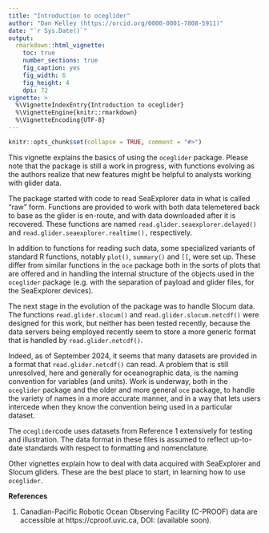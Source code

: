 ```yaml
---
title: "Introduction to oceglider"
author: "Dan Kelley (https://orcid.org/0000-0001-7808-5911)"
date: "`r Sys.Date()`"
output:
  rmarkdown::html_vignette:
    toc: true
    number_sections: true
    fig_caption: yes
    fig_width: 6
    fig_height: 4
    dpi: 72
vignette: >
  %\VignetteIndexEntry{Introduction to oceglider}
  %\VignetteEngine{knitr::rmarkdown}
  %\VignetteEncoding{UTF-8}
---
```


```r
knitr::opts_chunk$set(collapse = TRUE, comment = "#>")
```

This vignette explains the basics of using the `oceglider` package. Please note
that the package is still a work in progress, with functions evolving as the
authors realize that new features might be helpful to analysts working with
glider data.

The package started with code to read SeaExplorer data in what is called "raw"
form.  Functions are provided to work with both data telemetered back to base
as the glider is en-route, and with data downloaded after it is recovered.
These functions are named `read.glider.seaexplorer.delayed()` and
`read.glider.seaexplorer.realtime(),` respectively.

In addition to functions for reading such data, some specialized variants of
standard R functions, notably `plot()`, `summary()` and `[[`, were set up.
These differ from similar functions in the `oce` package both in the sorts of
plots that are offered and in handling the internal structure of the objects
used in the `oceglider` package (e.g. with the separation of payload and glider
files, for the SeaExplorer devices).

The next stage in the evolution of the package was to handle Slocum data. The
functions `read.glider.slocum()` and `read.glider.slocum.netcdf()` were
designed for this work, but neither has been tested recently, because the
data servers being employed recently seem to store a more generic format that
is handled by `read.glider.netcdf()`.

Indeed, as of September 2024, it seems that many datasets are provided in a
format that `read.glider.netcdf()` can read.  A problem that is still
unresolved, here and generally for oceanographic data, is the naming convention
for variables (and units). Work is underway, both in the `oceglider` package
and the older and more general `oce` package, to handle the variety of names in
a more accurate manner, and in a way that lets users intercede when they know
the convention being used in a particular dataset.

The `oceglider `code uses datasets from Reference 1 extensively for testing and
illustration. The data format in these files is assumed to reflect up-to-date
standards with respect to formatting and nomenclature.

Other vignettes explain how to deal with data acquired with SeaExplorer and
Slocum gliders. These are the best place to start, in learning how to
use `oceglider`.

**References**

1. Canadian-Pacific Robotic Ocean Observing Facility (C-PROOF) data are
   accessible at https://cproof.uvic.ca, DOI: (available soon).
